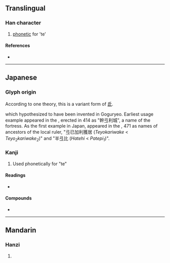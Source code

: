 {{also|弓|弔}}
{{character info/new}}
==Translingual==

===Han character===
{{Han char|rn=57|rad=弓|as=01|sn=4|four=|canj=NM,XNM|ids=⿱弓一}}

# {{qualifier|Japanese}} [[phonetic]] for 'te'

====References====
* {{Han ref|kx=0356.121|dkj=09703|hdz=20988.030|uh=5F16|ud=24342}}

----

==Japanese==
===Glyph origin===
According to one theory, this is a variant form of [[氐]].

{{ja-etym-kokuji}} which hypothesized to have been invented in Goguryeo. Earliest usage example appeared in the ''{{w|Gwanggaeto Stele}}'', erected in 414 as "幹弖利城", a name of the fortress.
As the first example in Japan, appeared in the {{w|Inariyama Sword|Inariyama burial-mound sword}}, 471 as names of ancestors of the local ruler, "弖已加利獲居 (''Teyokariwake'' < ''Teyo<sub>2</sub>kariwake<sub>2</sub>'')" and "半弖比 (''Hatehi'' < ''Patepi<sub>1</sub>'')".

===Kanji===
{{ja-kanji|grade=|rs=弓01}}

# Used phonetically for "te"

====Readings====
* {{ja-readings|on=|kun=[[て]] (te)}}

====Compounds====
* {{ja-r|弖爾乎波|てにをは}}

----

==Mandarin==

===Hanzi===
{{cmn-hanzi|pin=[[hù]] ([[hu4]])|wg=hu<sup>4</sup>}}

# {{defn|lang=cmn|sort=弓01}}